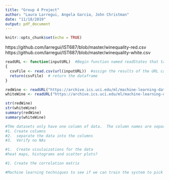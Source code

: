 ---
title: "Group 4 Project"
author: "Laura Larregui, Angela Garcia, John Christman"
date: "11/18/2019"
output: pdf_document
---

```{r setup, include=FALSE}
knitr::opts_chunk$set(echo = TRUE)
```

https://github.com/larregui/IST687/blob/master/winequality-red.csv
https://github.com/larregui/IST687/blob/master/winequality-white.csv

```{r readWines}
readURL <- function(inputURL)  #Begin function named readStates that takes a URL
{
  csvFile <- read.csv(url(inputURL))  #assign the results of the URL call as a csv file to a dataframe named csvFile
  return(csvFile)  # return the dataframe
}

redWine <- readURL("https://archive.ics.uci.edu/ml/machine-learning-databases/wine-quality/winequality-red.csv")
whiteWine <- readURL("https://archive.ics.uci.edu/ml/machine-learning-databases/wine-quality/winequality-white.csv")

str(redWine)
str(whiteWine)
summary(redWine)
summary(whiteWine)

```
```{r cleanWine}
#THe datasets only have one column of data.  The column names are separated by periods the data by semi-colons
#1. Create columns 
#2.  separate the data into the columns
#3.  Verify no NAs

```

```{r visualizeWine echo=FALSE}
#1.  Create visulaizations for the data
#heat maps, histograms and scatter plots?

```

```{r correlationWine}
#1. Create the correlation matrix
```

```{r learingWine}
#Machine learning techniques to see if we can train the system to pick a good wine
```


